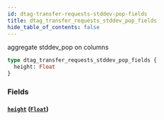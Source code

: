 ```yaml
---
id: dtag-transfer-requests-stddev-pop-fields
title: dtag_transfer_requests_stddev_pop_fields
hide_table_of_contents: false
---
```


aggregate stddev_pop on columns

```graphql
type dtag_transfer_requests_stddev_pop_fields {
  height: Float
}
```

### Fields

#### [`height`](#) ([`Float`](/07-graphql/scalars/float))
